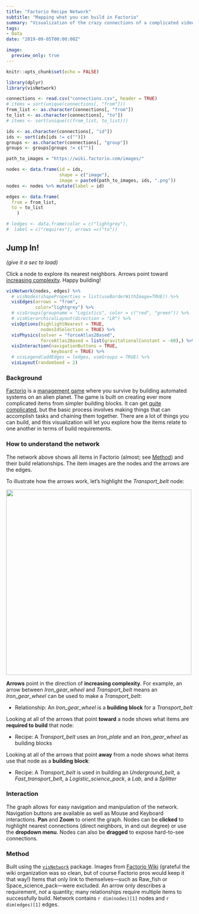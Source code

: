 ```yaml
---
title: "Factorio Recipe Network"
subtitle: "Mapping what you can build in Factorio" 
summary: "Visualization of the crazy connections of a complicated video game"
tags:
- Data
date: "2019-09-05T00:00:00Z" 

image:
  preview_only: true
---
```


```r
knitr::opts_chunk$set(echo = FALSE)
```

```r
library(dplyr)
library(visNetwork)
```

```r
connections <- read.csv("connections.csv", header = TRUE)
# items = sort(unique(connections[, "from"]))
from_list <- as.character(connections[, "from"])
to_list <- as.character(connections[, "to"])
# items <- sort(unique(c(from_list, to_list)))

ids <- as.character(connections[, "id"])
ids <- sort(ids[ids != c("")])
groups <- as.character(connections[, "group"])
groups <- groups[groups != c("")]
```

```r
path_to_images = "https://wiki.factorio.com/images/"

nodes <- data.frame(id = ids,
                    shape = c("image"),
                    image = paste0(path_to_images, ids, ".png"))
nodes <- nodes %>% mutate(label = id)

edges <- data.frame(
  from = from_list,
  to = to_list
    )
```

```r
# ledges <- data.frame(color = c("lightgrey"),
#  label = c("requires"), arrows =c("to"))
```

## Jump In!

*(give it a sec to load)*

Click a node to explore its nearest neighbors. Arrows point toward [increasing complexity](#how-to-understand-the-network). Happy building! 

```r
visNetwork(nodes, edges) %>%
  # visNodes(shapeProperties = list(useBorderWithImage=TRUE)) %>%
  visEdges(arrows = "from", 
           color="lightgrey") %>%
  # visGroups(groupname = "Logistics", color = c("red", "green")) %>%
  # visHierarchicalLayout(direction = "LR") %>%
  visOptions(highlightNearest = TRUE, 
             nodesIdSelection = TRUE) %>%
  visPhysics(solver = "forceAtlas2Based",
             forceAtlas2Based = list(gravitationalConstant = -60),) %>%
  visInteraction(navigationButtons = TRUE, 
                 keyboard = TRUE) %>%
  # visLegend(addEdges = ledges, useGroups = TRUE) %>%
  visLayout(randomSeed = 2) 
```

### Background

[Factorio](https://factorio.com/) is a [management game](https://en.wikipedia.org/wiki/Construction_and_management_simulation) where you survive by building automated systems on an alien planet. The game is built on creating ever more complicated items from simpler building blocks. It can get [quite complicated](https://www.pcgamer.com/see-what-a-factorio-factory-looks-like-after-500-hours-of-work/), but the basic process involves making things that can accomplish tasks and chaining them together. There are a lot of things you can build, and this visualization will let you explore how the items relate to one another in terms of build requirements.

### How to understand the network

The network above shows all items in Factorio (almost; see [Method](#method)) and their build relationships. The item images are the nodes and the arrows are the edges. 

To illustrate how the arrows work, let's highlight the *Transport_belt* node:

![](factorio_transport_example.png){width=500px} 

**Arrows** point in the direction of **increasing complexity**. For example, an arrow between *Iron_gear_wheel* and *Transport_belt* means an *Iron_gear_wheel* can be used to make a *Transport_belt*: 

  - Relationship: An *Iron_gear_wheel* is a **building block** for a *Transport_belt*

Looking at all of the arrows that point **toward** a node shows what items are **required to build** that node:

  - Recipe: A *Transport_belt* uses an *Iron_plate* and an *Iron_gear_wheel* as building blocks

Looking at all of the arrows that point **away** from a node shows what items use that node as a **building block**:

  - Recipe: A *Transport_belt* is used in building an *Underground_belt*, a *Fast_transport_belt*, a *Logistic_science_pack*, a *Lab*, and a *Splitter*

### Interaction

The graph allows for easy navigation and manipulation of the network. Navigation buttons are available as well as Mouse and Keyboard interactions. **Pan** and **Zoom** to orient the graph. Nodes can be **clicked** to highlight nearest connections (direct neighbors, in and out degree) or use the **dropdown menu**. Nodes can also be **dragged** to expose hard-to-see connections.

### Method

Built using the [`visNetwork`](https://datastorm-open.github.io/visNetwork/) package. Images from [Factorio Wiki](https://wiki.factorio.com/) (grateful the wiki organization was so clean, but of course Factorio pros would keep it that way!) Items that only link to themselves—such as Raw_fish or Space_science_pack—were excluded. An arrow only describes a requirement, *not* a quantity; many relationships require multiple items to successfully build. Network contains `r dim(nodes)[1]` nodes and `r dim(edges)[1]` edges.
